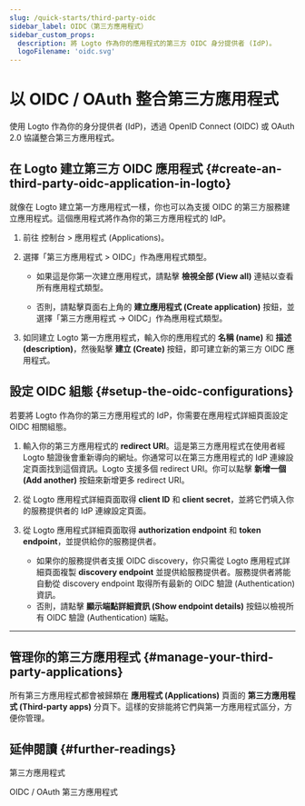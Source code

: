 ```yaml
---
slug: /quick-starts/third-party-oidc
sidebar_label: OIDC（第三方應用程式）
sidebar_custom_props:
  description: 將 Logto 作為你的應用程式的第三方 OIDC 身分提供者 (IdP)。
  logoFilename: 'oidc.svg'
---
```



# 以 OIDC / OAuth 整合第三方應用程式

使用 Logto 作為你的身分提供者 (IdP)，透過 OpenID Connect (OIDC) 或 OAuth 2.0 協議整合第三方應用程式。

## 在 Logto 建立第三方 OIDC 應用程式 \{#create-an-third-party-oidc-application-in-logto}

就像在 Logto 建立第一方應用程式一樣，你也可以為支援 OIDC 的第三方服務建立應用程式。這個應用程式將作為你的第三方應用程式的 IdP。

1. 前往 <CloudLink to="/applications">控制台 > 應用程式 (Applications)</CloudLink>。

2. 選擇「第三方應用程式 > OIDC」作為應用程式類型。

   - 如果這是你第一次建立應用程式，請點擊 **檢視全部 (View all)** 連結以查看所有應用程式類型。

   - 否則，請點擊頁面右上角的 **建立應用程式 (Create application)** 按鈕，並選擇「第三方應用程式 -> OIDC」作為應用程式類型。

3. 如同建立 Logto 第一方應用程式，輸入你的應用程式的 **名稱 (name)** 和 **描述 (description)**，然後點擊 **建立 (Create)** 按鈕，即可建立新的第三方 OIDC 應用程式。

## 設定 OIDC 組態 \{#setup-the-oidc-configurations}

若要將 Logto 作為你的第三方應用程式的 IdP，你需要在應用程式詳細頁面設定 OIDC 相關組態。

1. 輸入你的第三方應用程式的 **redirect URI**。這是第三方應用程式在使用者經 Logto 驗證後會重新導向的網址。你通常可以在第三方應用程式的 IdP 連線設定頁面找到這個資訊。Logto 支援多個 redirect URI。你可以點擊 **新增一個 (Add another)** 按鈕來新增更多 redirect URI。

2. 從 Logto 應用程式詳細頁面取得 **client ID** 和 **client secret**，並將它們填入你的服務提供者的 IdP 連線設定頁面。

3. 從 Logto 應用程式詳細頁面取得 **authorization endpoint** 和 **token endpoint**，並提供給你的服務提供者。

   - 如果你的服務提供者支援 OIDC discovery，你只需從 Logto 應用程式詳細頁面複製 **discovery endpoint** 並提供給服務提供者。服務提供者將能自動從 discovery endpoint 取得所有最新的 OIDC 驗證 (Authentication) 資訊。
   - 否則，請點擊 **顯示端點詳細資訊 (Show endpoint details)** 按鈕以檢視所有 OIDC 驗證 (Authentication) 端點。

---

<QuickStartsReference />

## 管理你的第三方應用程式 \{#manage-your-third-party-applications}

所有第三方應用程式都會被歸類在 **應用程式 (Applications)** 頁面的 **第三方應用程式 (Third-party apps)** 分頁下。這樣的安排能將它們與第一方應用程式區分，方便你管理。

## 延伸閱讀 \{#further-readings}

<Url href="/integrate-logto/third-party-applications">第三方應用程式</Url>

<Url href="/integrate-logto/third-party-applications/oidc-oauth-third-party-applications">
  OIDC / OAuth 第三方應用程式
</Url>

